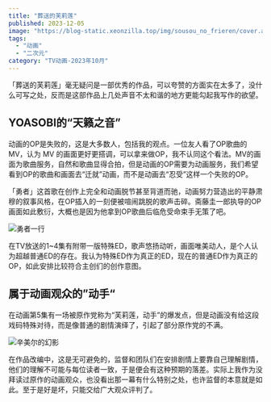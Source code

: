 ```yaml
---
title: "葬送的芙莉莲"
published: 2023-12-05
image: "https://blog-static.xeonzilla.top/img/sousou_no_frieren/cover.avif"
tags:
  - "动画"
  - "二次元"
category: "TV动画-2023年10月"
---
```


「葬送的芙莉莲」毫无疑问是一部优秀的作品，可以夸赞的方面实在太多了，没什么可写之处，反而是这部作品上几处声音不太和谐的地方更能勾起我写作的欲望。

## YOASOBI的“天籁之音”
动画的OP是失败的，这是大多数人，包括我的观点。一位友人看了OP歌曲的MV，认为 MV 的画面更好更搭调，可以拿来做OP，我不认同这个看法。MV的画面为歌曲服务，自然和歌曲显得合拍，但是动画的OP需要为动画服务，我们希望看到OP的歌曲和画面去“迁就”动画，而不是动画去“忍受”这样一个失败的OP。

「勇者」这首歌在创作上完全和动画脱节甚至背道而驰，动画努力营造出的平静肃穆的叙事风格，在OP插入的一刻便被喧闹跳脱的歌声击碎。斋藤圭一郎执导的OP画面如此敷衍，大概也是因为他拿到OP歌曲后临危受命束手无策了吧。

![勇者一行](https://blog-static.xeonzilla.top/img/sousou_no_frieren/01.avif "勇者一行")

在TV放送的1~4集有附带一版特殊ED，歌声悠扬动听，画面唯美动人，是个人认为超越普通ED的存在。我认为特殊ED作为真正的ED，现在的普通ED作为真正的OP，如此安排比较符合主创们的创作意图。

## 属于动画观众的”动手“
在动画第5集有一场被原作党称为“芙莉莲，动手”的爆发点，但是动画没有给这段戏码特殊对待，而是像普通的剧情演绎了，引起了部分原作党的不满。

![辛美尔的幻影](https://blog-static.xeonzilla.top/img/sousou_no_frieren/02.avif "辛美尔的幻影")

在作品改编中，这是无可避免的，监督和团队们在安排剧情上要靠自己理解剧情，他们的理解不可能与每位读者一致，于是便会有这种预期的落差。实际上我作为没拜读过原作的动画观众，也没看出那一幕有什么特别之处，也许监督的本意就是如此。至于是好是坏，只能交给广大观众评判了。
